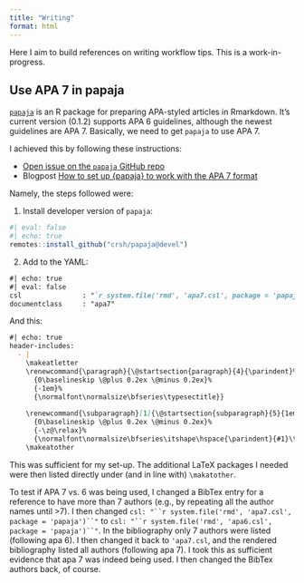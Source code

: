 ```yaml
---
title: "Writing"
format: html
---
```


Here I aim to build references on writing workflow tips. This is a work-in-progress.

## Use APA 7 in papaja

[`papaja`](https://github.com/crsh/papaja) is an R package for preparing APA-styled articles in Rmarkdown. It's current version (0.1.2) supports APA 6 guidelines, although the newest guidelines are APA 7. Basically, we need to get `papaja` to use APA 7. 

I achieved this by following these instructions:

- [Open issue on the `papaja` GitHub repo](https://github.com/crsh/papaja/issues/342)
- Blogpost [How to set up {papaja} to work with the APA 7 format](https://www.martinasladek.co.uk/content/blog/2022_feb_how-to-set-up-papaja-to-work-with-apa-7-format.html)

Namely, the steps followed were:

1. Install developer version of `papaja`:

```r
#| eval: false
#| echo: true
remotes::install_github("crsh/papaja@devel")
```

2. Add to the YAML:

```markdown
#| echo: true
#| eval: false
csl               : "`r system.file('rmd', 'apa7.csl', package = 'papaja')`"
documentclass     : "apa7"
```

And this:

```markdown
#| echo: true
header-includes:
  - |
    \makeatletter
    \renewcommand{\paragraph}{\@startsection{paragraph}{4}{\parindent}%
      {0\baselineskip \@plus 0.2ex \@minus 0.2ex}%
      {-1em}%
      {\normalfont\normalsize\bfseries\typesectitle}}
    
    \renewcommand{\subparagraph}[1]{\@startsection{subparagraph}{5}{1em}%
      {0\baselineskip \@plus 0.2ex \@minus 0.2ex}%
      {-\z@\relax}%
      {\normalfont\normalsize\bfseries\itshape\hspace{\parindent}{#1}\textit{\addperi}}{\relax}}
    \makeatother
```

This was sufficient for my set-up. The additional LaTeX packages I needed were then listed directly under (and in line with) `\makatother`.

To test if APA 7 vs. 6 was being used, I changed a BibTex entry for a reference to have more than 7 authors (e.g., by repeating all the author names until >7). I then changed `csl: "``r system.file('rmd', 'apa7.csl', package = 'papaja')``"` to `csl: "``r system.file('rmd', 'apa6.csl', package = 'papaja')``"`. In the bibliography only 7 authors were listed (following apa 6). I then changed it back to `'apa7.csl`, and the rendered bibliography listed all authors (following apa 7). I took this as sufficient evidence that apa 7 was indeed being used. I then changed the BibTex authors back, of course.